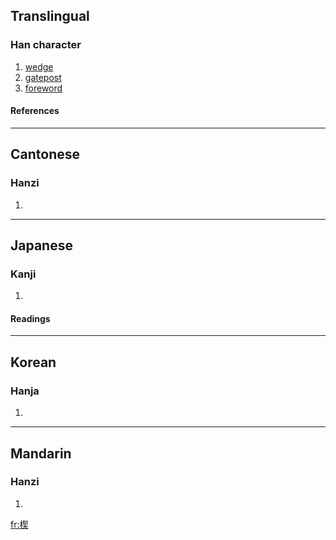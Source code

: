 ==Translingual==
===Han character===
{{Han char|rn=75|rad=木|as=09|sn=13|four=4793<sub>4</sub>|canj=木手竹大 (DQHK)}}
# [[wedge]]
# [[gatepost]]
# [[foreword]]
====References====
{{Han ref|kx=0539.130|dkj=15131|dj=0926.250|hdz=21242.070|uh=6954|ud=26964|bh=B7A4|bd=47012}}

----
==Cantonese==
===Hanzi===
{{yue-hanzi|jyut=|y=sit3}}
# {{defn|Cantonese}}

----
==Japanese==
===Kanji===
{{ja-kanji|grade=|rs=木09}}
# {{defn|Japanese}} 
====Readings====
{{ja-readings|on=[[せつ]] (setsu), [[けつ]] (ketsu)|kun=[[くさび]] (kusabi), [[ほうだて]] (houdate)}}

----
==Korean==
===Hanja===
{{ko-hanja|hangeul=설|eumhun=|rv=seol|mr=sŏl|y=sel}}
# {{defn|Korean}}

----
==Mandarin==
===Hanzi===
{{cmn-hanzi|pin=[[xiè]] ([[xie4]])|wg=hsieh<sup>4</sup>}}
# {{defn|Mandarin}}

[[fr:楔]]